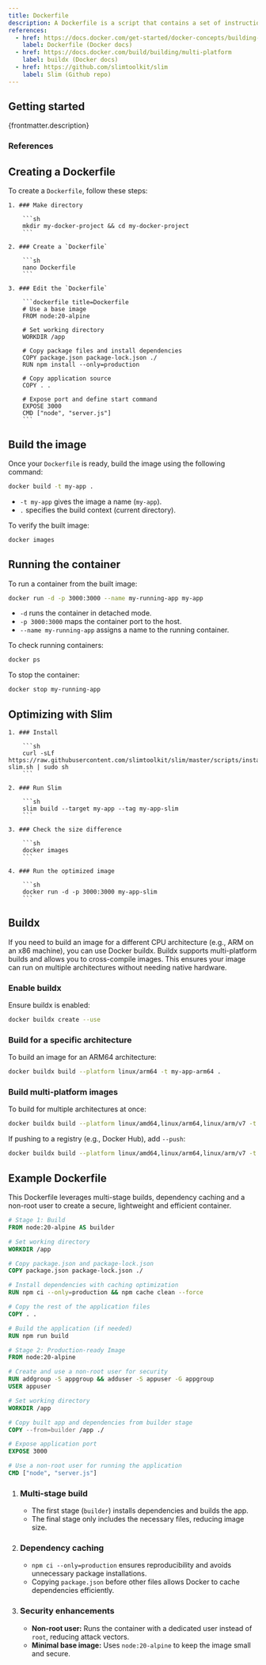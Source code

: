 ```yaml
---
title: Dockerfile
description: A Dockerfile is a script that contains a set of instructions to automate the creation of Docker container images. It defines the base image, dependencies, configurations and commands needed to build and run an application inside a container.
references:
  - href: https://docs.docker.com/get-started/docker-concepts/building-images/writing-a-dockerfile
    label: Dockerfile (Docker docs)
  - href: https://docs.docker.com/build/building/multi-platform
    label: buildx (Docker docs)
  - href: https://github.com/slimtoolkit/slim
    label: Slim (Github repo)
---
```



## Getting started

<p>{frontmatter.description}</p>

### References

<ReferenceLinks references={frontmatter.references} />

## Creating a Dockerfile

To create a `Dockerfile`, follow these steps:

<Steps>

    1. ### Make directory

        ```sh
        mkdir my-docker-project && cd my-docker-project
        ```

    2. ### Create a `Dockerfile`

        ```sh
        nano Dockerfile
        ```

    3. ### Edit the `Dockerfile`

        ```dockerfile title=Dockerfile
        # Use a base image
        FROM node:20-alpine

        # Set working directory
        WORKDIR /app

        # Copy package files and install dependencies
        COPY package.json package-lock.json ./
        RUN npm install --only=production

        # Copy application source
        COPY . .

        # Expose port and define start command
        EXPOSE 3000
        CMD ["node", "server.js"]
        ```

</Steps>

## Build the image

Once your `Dockerfile` is ready, build the image using the following command:

```sh
docker build -t my-app .
```

- `-t my-app` gives the image a name (`my-app`).
- `.` specifies the build context (current directory).

To verify the built image:

```sh
docker images
```

## Running the container

To run a container from the built image:

```sh
docker run -d -p 3000:3000 --name my-running-app my-app
```

- `-d` runs the container in detached mode.
- `-p 3000:3000` maps the container port to the host.
- `--name my-running-app` assigns a name to the running container.

To check running containers:

```sh
docker ps
```

To stop the container:

```sh
docker stop my-running-app
```

## Optimizing with Slim

<ParagraphWithLink
  href="https://github.com/slimtoolkit/slim"
  label="Slim (SlimToolkit)"
  text="helps reduce Docker image size by removing unnecessary files and dependencies and by improving the overall security and performance of the image."
/>

<Steps>

    1. ### Install

        ```sh
        curl -sLf https://raw.githubusercontent.com/slimtoolkit/slim/master/scripts/install-slim.sh | sudo sh
        ```

    2. ### Run Slim

        ```sh
        slim build --target my-app --tag my-app-slim
        ```

    3. ### Check the size difference

        ```sh
        docker images
        ```

    4. ### Run the optimized image

        ```sh
        docker run -d -p 3000:3000 my-app-slim
        ```

</Steps>

## Buildx

If you need to build an image for a different CPU architecture (e.g., ARM on an x86 machine), you can use Docker buildx. Buildx supports multi-platform builds and allows you to cross-compile images. This ensures your image can run on multiple architectures without needing native hardware.

### Enable buildx

Ensure buildx is enabled:

```sh
docker buildx create --use
```

### Build for a specific architecture

To build an image for an ARM64 architecture:

```sh
docker buildx build --platform linux/arm64 -t my-app-arm64 .
```

### Build multi-platform images

To build for multiple architectures at once:

```sh
docker buildx build --platform linux/amd64,linux/arm64,linux/arm/v7 -t my-multiarch-app .
```

If pushing to a registry (e.g., Docker Hub), add `--push`:

```sh
docker buildx build --platform linux/amd64,linux/arm64,linux/arm/v7 -t my-dockerhub-user/my-multiarch-app --push .
```

## Example Dockerfile

This Dockerfile leverages multi-stage builds, dependency caching and a non-root user to create a secure, lightweight and efficient container.

```dockerfile title=Dockerfile
# Stage 1: Build
FROM node:20-alpine AS builder

# Set working directory
WORKDIR /app

# Copy package.json and package-lock.json
COPY package.json package-lock.json ./

# Install dependencies with caching optimization
RUN npm ci --only=production && npm cache clean --force

# Copy the rest of the application files
COPY . .

# Build the application (if needed)
RUN npm run build

# Stage 2: Production-ready Image
FROM node:20-alpine

# Create and use a non-root user for security
RUN addgroup -S appgroup && adduser -S appuser -G appgroup
USER appuser

# Set working directory
WORKDIR /app

# Copy built app and dependencies from builder stage
COPY --from=builder /app ./

# Expose application port
EXPOSE 3000

# Use a non-root user for running the application
CMD ["node", "server.js"]
```

1. ### Multi-stage build

   - The first stage (`builder`) installs dependencies and builds the app.
   - The final stage only includes the necessary files, reducing image size.

2. ### Dependency caching

   - `npm ci --only=production` ensures reproducibility and avoids unnecessary package installations.
   - Copying `package.json` before other files allows Docker to cache dependencies efficiently.

3. ### Security enhancements
   - **Non-root user:** Runs the container with a dedicated user instead of `root`, reducing attack vectors.
   - **Minimal base image:** Uses `node:20-alpine` to keep the image small and secure.
